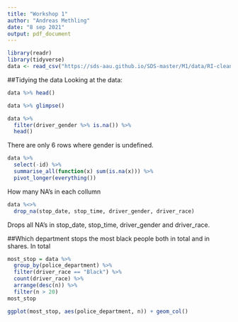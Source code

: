 ```yaml
---
title: "Workshop 1"
author: "Andreas Methling"
date: "8 sep 2021"
output: pdf_document
---
```


```r
library(readr)
library(tidyverse)
data <- read_csv("https://sds-aau.github.io/SDS-master/M1/data/RI-clean.csv.gz")
```
##Tidying the data
Looking at the data:
```r
data %>% head()
```

```r
data %>% glimpse()
```

```r
data %>%
  filter(driver_gender %>% is.na()) %>% 
  head()
```
There are only 6 rows where gender is undefined.

```r
data %>%
  select(-id) %>%
  summarise_all(function(x) sum(is.na(x))) %>%
  pivot_longer(everything())
```
How many NA's in each collumn

```r
data %<>%
  drop_na(stop_date, stop_time, driver_gender, driver_race)
```
Drops all NA's in stop_date, stop_time, driver_gender and driver_race.

##Which department stops the most black people both in total and in shares.
In total

```r
most_stop = data %>%
  group_by(police_department) %>%
  filter(driver_race == "Black") %>%
  count(driver_race) %>%
  arrange(desc(n)) %>%
  filter(n > 20)
most_stop
```

```r
ggplot(most_stop, aes(police_department, n)) + geom_col()
```


